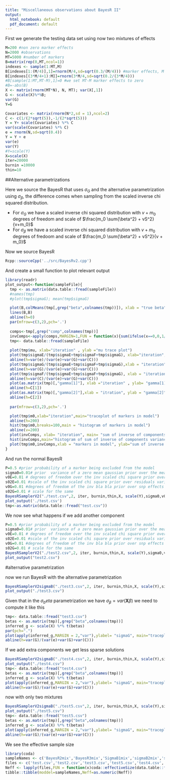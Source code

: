 ```yaml
---
title: "Miscellaneous observations about BayesR II"
output:
  html_notebook: default
  pdf_document: default
---
```



First we generate the testing data set using now two mixtures of effects
```r

M=200 #non zero marker effects
N=2000 #observations
MT=5000 #number of markers
B=matrix(rep(0,MT,ncol=1))
indexes <- sample(1:MT,M)
B[indexes[1:(M/4)],1]=rnorm(M/4,sd=sqrt(0.3/(M/4))) #marker effects, M marquers explain approx 50% of the variance
B[indexes[(3*M/4+1):M]]=rnorm(3*M/4,sd=sqrt(0.2/(3*M/4)))
#B[sample(1:MT,MT-M),1]=0 #we set MT-M marker effects to zero
#B=-abs(B)
X <- matrix(rnorm(MT*N), N, MT); var(X[,1])
G <- scale(X)%*%B;
var(G)
Y=G

Covariates <- matrix(rnorm(N*2,sd = 1),ncol=2)
C <- c(1/(2*sqrt(5)),-1/(2*sqrt(5)))
Y = Y+ scale(Covariates) %*% C
var(scale(Covariates) %*% C)
e = rnorm(N,sd=sqrt(0.4))
Y = Y + e
var(e)
var(Y)
#Y=scale(Y)
X=scale(X)
iter=20000
burnin =10000
thin=10
```


##Alternative parametrizations

Here we source the BayesR that uses $\sigma_G$ and the alternative parametrization using $\sigma_\beta$, the difference comes when sampling from the scaled inverse chi squared distribution.

- For  $\sigma_G$ we have a scaled inverse chi squared distribution with $v+m_0$ degrees of freedom and scale of $\frac{m_0 \sum{\beta^2} + vS^2}{v+m_0}$
- For $\sigma_\beta$ we have a scaled inverse chi squared distribution with $v+ m_0$ degrees of fredoom and scale of $\frac{m_0 \sum{\beta^2} + vS^2}{v + m_0}$ 

Now we source BayesR
```r
Rcpp::sourceCpp('../src/BayesRv2.cpp')
```

And create a small function to plot relevant output

```r
library(readr) 
plot_output<-function(sampleFile){
  tmp <- as.matrix(data.table::fread(sampleFile))
  #names(tmp)
  #plot(tmp$sigmaG); mean(tmp$sigmaG)

  plot(B,colMeans(tmp[,grep("beta",colnames(tmp))]), xlab = "true beta",ylab = "mean beta inferred",main = "true vs mean inferred betas" )
  lines(B,B)
  abline(h=0)
  par(mfrow=c(3,2),pch='.')
  
  comps<-tmp[,grep("comp",colnames(tmp))]
  invComps<-apply(comps,MARGIN=1,FUN = function(x){sum(ifelse(x==0,0,1/x))})
  tmp<- data.table::fread(sampleFile)
  
  plot(tmp$mu, xlab="iteration" , ylab ="mu trace plot")
  plot(tmp$sigmaE/(tmp$sigmaE+tmp$sigmaF+tmp$sigmaG), xlab="iteration",ylab ="sigmaE / total_variance")
  abline(h=var(e)/(var(e)+var(G)+var(C)))
  plot(tmp$sigmaG/(tmp$sigmaE+tmp$sigmaF+tmp$sigmaG),xlab = "iteration", ylab = "sigmaG / total_variance")
  abline(h=var(G)/(var(e)+var(G)+var(C)))
  plot(tmp$sigmaF/(tmp$sigmaE+tmp$sigmaF+tmp$sigmaG), xlab = "iteration", ylab = "sigmaF / total_variance")
  abline(h=var(C)/(var(e)+var(G)+var(C)))
  plot(as.matrix(tmp)[,"gamma[1]"], xlab ="iteration" , ylab= "gamma[1]")
  abline(h=C[1])
  plot(as.matrix(tmp)[,"gamma[2]"],xlab = "itration", ylab = "gamma[2]")
  abline(h=C[2])
  
  par(mfrow=c(3,2),pch='.')

  plot(tmp$m0,xlab="iteration",main="traceplot of markers in model")
  abline(h=200)
  hist(tmp$m0,breaks=100,main = "histogram of markers in model")
  abline(v=200)
  plot(invComps, xlab= "iteration", main= "sum of inverse of components variances")
  hist(invComps,main="histogram of sum of inverse of components variances")
  plot(tmp$m0,invComps,xlab = "markers in model", ylab="sum of inverse comp. variances")
}
```

And run the normal BayesR

```r
P=0.5 #prior probability of a marker being excluded from the model
sigma0=0.01# prior  variance of a zero mean gaussian prior over the mean mu NOT IMPLEMENTED
v0E=0.01 # degrees of freedom over the inv scaled chi square prior over residuals variance
s02E=0.01 #scale of the inv scaled chi square prior over residuals variance
v0G=0.01 #degrees of freedom of the inv bla bla prior over snp effects
s02G=0.01 # scale for the same
BayesRSamplerV2("./test.csv",2, iter, burnin,thin,X, scale(Y),sigma0,v0E,s02E,v0G,s02G,c(0.1,0.01),scale(Covariates))
plot_output('./test.csv')
tmp<-as.matrix(data.table::fread("test.csv"))

```

 
We now see what happens if we add another component

```r
P=0.5 #prior probability of a marker being excluded from the model
sigma0=0.01# prior  variance of a zero mean gaussian prior over the mean mu NOT IMPLEMENTED
v0E=0.01 # degrees of freedom over the inv scaled chi square prior over residuals variance
s02E=0.01 #scale of the inv scaled chi square prior over residuals variance
v0G=0.01 #degrees of freedom of the inv bla bla prior over snp effects
s02G=0.01 # scale for the same
BayesRSamplerV2("./test2.csv",2, iter, burnin,thin,X, scale(Y),sigma0,v0E,s02E,v0G,s02G,c(0.1,0.01,0.001),scale(Covariates))
plot_output("test2.csv")
```

#alternative parametrization

now we run BayesR with the alternative parametrization

```r
BayesRSamplerV2sigmaB("./test3.csv",2, iter, burnin,thin,X, scale(Y),sigma0,v0E,s02E,v0G,s02G,c(0.1),scale(Covariates))
plot_output("./test3.csv")

```
Given that in the $\sigma_beta$ parametrization we have $\sigma_\beta = var(\mathbf{X}\beta)$ we need to compute it like this

```r
tmp<- data.table::fread("test3.csv")
betas <- as.matrix(tmp)[,grep("beta",colnames(tmp))]
inferred_g <- scale(X) %*% t(betas)
par(pch=".")
plot(apply(inferred_g,MARGIN = 2,"var"),ylabel= "sigmaG", main="traceplot sigmaG")
abline(h=var(G)/(var(e)+var(G)+var(C)))

```

If we add extra components we get less sparse solutions

```r
BayesRSamplerV2sigmaB("./test4.csv",2, iter, burnin,thin,X, scale(Y),sigma0,v0E,s02E,v0G,s02G,c(0.1,0.01,0.001),scale(Covariates))
plot_output("./test4.csv")
tmp<- data.table::fread("test4.csv")
betas <- as.matrix(tmp)[,grep("beta",colnames(tmp))]
inferred_g <- scale(X) %*% t(betas)
plot(apply(inferred_g,MARGIN = 2,"var"),ylabel= "sigmaG", main="traceplot sigmaG")
abline(h=var(G)/(var(e)+var(G)+var(C)))

```


now with only two mixtures

```r
BayesRSamplerV2sigmaB("./test5.csv",2, iter, burnin,thin,X, scale(Y),sigma0,v0E,s02E,v0G,s02G,c(0.1,0.01),scale(Covariates))
plot_output("./test5.csv")
tmp<- data.table::fread("test5.csv")
betas <- as.matrix(tmp)[,grep("beta",colnames(tmp))]
inferred_g <- scale(X) %*% t(betas)
plot(apply(inferred_g,MARGIN = 2,"var"),ylabel= "sigmaG", main="traceplot sigmaG")
abline(h=var(G)/(var(e)+var(G)+var(C)))

```


We see the effective sample size

```r
library(coda)
sampleNames <- c('BayesR2mix','BayesR3mix','SigmaB1mix','sigmaB2mix','sigmaB3mix')
files <- c('test.csv','test2.csv','test3.csv','test5.csv','test4.csv','test6.csv')
Neff <- lapply(files,FUN = function(x)coda::effectiveSize(data.table::fread(x)$sigmaE))
tibble::tibble(moddel=sampleNames,Neff=as.numeric(Neff))

```

